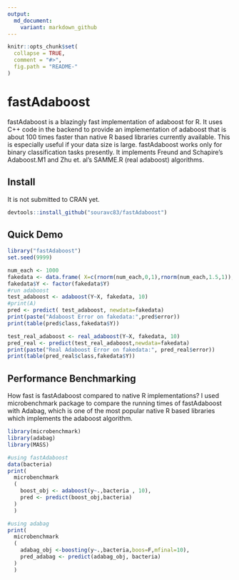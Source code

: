 ```yaml
---
output:
  md_document:
    variant: markdown_github
---
```


<!-- README.md is generated from README.Rmd. Please edit that file -->

```r
knitr::opts_chunk$set(
  collapse = TRUE,
  comment = "#>",
  fig.path = "README-"
)
```

# fastAdaboost 
fastAdaboost is a blazingly fast implementation of adaboost for R. It uses C++ code in the backend to provide an implementation of adaboost that is about 100 times faster than native R based libraries currently available. This is especially useful if your data size is large. fastAdaboost works only 
for binary classification tasks presently. It implements Freund and Schapire's Adaboost.M1 and 
Zhu et. al's SAMME.R (real adaboost) algorithms.

## Install
It is not submitted to CRAN yet.
```r
devtools::install_github("souravc83/fastAdaboost")
```

## Quick Demo
```r
library("fastAdaboost")
set.seed(9999)

num_each <- 1000
fakedata <- data.frame( X=c(rnorm(num_each,0,1),rnorm(num_each,1.5,1)), Y=c(rep(0,num_each),rep(1,num_each) ) )
fakedata$Y <- factor(fakedata$Y)
#run adaboost
test_adaboost <- adaboost(Y~X, fakedata, 10)
#print(A)
pred <- predict( test_adaboost, newdata=fakedata)
print(paste("Adaboost Error on fakedata:",pred$error))
print(table(pred$class,fakedata$Y))

test_real_adaboost <- real_adaboost(Y~X, fakedata, 10)
pred_real <- predict(test_real_adaboost,newdata=fakedata)
print(paste("Real Adaboost Error on fakedata:", pred_real$error))
print(table(pred_real$class,fakedata$Y))


```

## Performance Benchmarking
How fast is fastAdaboost compared to native R implementations? I used microbenchmark package to 
compare the running times of fastAdaboost with Adabag, which is one of the most popular native 
R based libraries which implements the adaboost algorithm.
```r
library(microbenchmark)
library(adabag)
library(MASS)

#using fastAdaboost
data(bacteria)
print(
  microbenchmark
  ( 
    boost_obj <- adaboost(y~.,bacteria , 10),
    pred <- predict(boost_obj,bacteria) 
  )
  )

#using adabag
print(
  microbenchmark
  ( 
    adabag_obj <-boosting(y~.,bacteria,boos=F,mfinal=10),
    pred_adabag <- predict(adabag_obj, bacteria)
  )
  )

```


